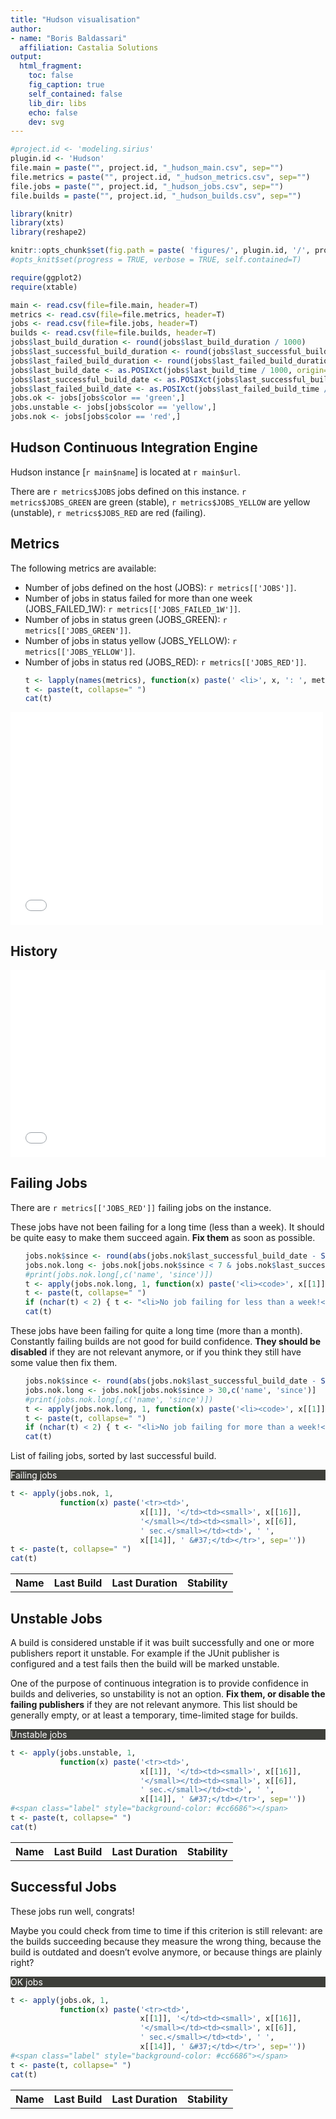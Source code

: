 ```yaml
---
title: "Hudson visualisation"
author:
- name: "Boris Baldassari"
  affiliation: Castalia Solutions
output:
  html_fragment:
    toc: false
    fig_caption: true
    self_contained: false
    lib_dir: libs
    echo: false
    dev: svg
---
```


```r
#project.id <- 'modeling.sirius'
plugin.id <- 'Hudson'
file.main = paste("", project.id, "_hudson_main.csv", sep="")
file.metrics = paste("", project.id, "_hudson_metrics.csv", sep="")
file.jobs = paste("", project.id, "_hudson_jobs.csv", sep="")
file.builds = paste("", project.id, "_hudson_builds.csv", sep="")

library(knitr)
library(xts)
library(reshape2)

knitr::opts_chunk$set(fig.path = paste( 'figures/', plugin.id, '/', project.id, '/', sep=""))
#opts_knit$set(progress = TRUE, verbose = TRUE, self.contained=T)

require(ggplot2)
require(xtable)

main <- read.csv(file=file.main, header=T)
metrics <- read.csv(file=file.metrics, header=T)
jobs <- read.csv(file=file.jobs, header=T)
builds <- read.csv(file=file.builds, header=T)
jobs$last_build_duration <- round(jobs$last_build_duration / 1000)
jobs$last_successful_build_duration <- round(jobs$last_successful_build_duration / 1000)
jobs$last_failed_build_duration <- round(jobs$last_failed_build_duration / 1000)
jobs$last_build_date <- as.POSIXct(jobs$last_build_time / 1000, origin="1970-01-01")
jobs$last_successful_build_date <- as.POSIXct(jobs$last_successful_build_time / 1000, origin="1970-01-01")
jobs$last_failed_build_date <- as.POSIXct(jobs$last_failed_build_time / 1000, origin="1970-01-01")
jobs.ok <- jobs[jobs$color == 'green',]
jobs.unstable <- jobs[jobs$color == 'yellow',]
jobs.nok <- jobs[jobs$color == 'red',]
```

<div class="row">
<div class="col-md-6">

## Hudson Continuous Integration Engine

Hudson instance [``r main$name``] is located at ``r main$url``. 

There are ``r metrics$JOBS`` jobs defined on this instance. ``r metrics$JOBS_GREEN`` are green (stable), ``r metrics$JOBS_YELLOW`` are yellow (unstable), ``r metrics$JOBS_RED`` are red (failing).

## Metrics

The following metrics are available:

<ul>
  <li>Number of jobs defined on the host (JOBS): ``r metrics[['JOBS']]``.</li>
  <li>Number of jobs in status failed for more than one week (JOBS_FAILED_1W): ``r metrics[['JOBS_FAILED_1W']]``.</li>
  <li>Number of jobs in status green (JOBS_GREEN): ``r metrics[['JOBS_GREEN']]``.</li>
  <li>Number of jobs in status yellow (JOBS_YELLOW): ``r metrics[['JOBS_YELLOW']]``.</li>
  <li>Number of jobs in status red (JOBS_RED): ``r metrics[['JOBS_RED']]``.</li>
```r
t <- lapply(names(metrics), function(x) paste(' <li>', x, ': ', metrics[[x]], '</li>', sep=''))
t <- paste(t, collapse=" ")
cat(t)
```
</ul>

</div>
<div class="col-md-6">
  <iframe src="/projects/`r project.id`/Hudson/hudson_pie.html" frameborder="0" style="width: 500px; height: 340px"></iframe>
</div>
</div>

## History 

<iframe src="/projects/`r project.id`/Hudson/hudson_hist.html" frameborder="0" style="width: 100%; height: 300px"></iframe>

## Failing Jobs

There are ``r metrics[['JOBS_RED']]`` failing jobs on the instance. 

These jobs have not been failing for a long time (less than a week). It should be quite easy to make them succeed again. <b>Fix them</b> as soon as possible.

<ul>
```r
jobs.nok$since <- round(abs(jobs.nok$last_successful_build_date - Sys.time()))
jobs.nok.long <- jobs.nok[jobs.nok$since < 7 & jobs.nok$last_successful_build_time > 10,c('name', 'since')]
#print(jobs.nok.long[,c('name', 'since')])
t <- apply(jobs.nok.long, 1, function(x) paste('<li><code>', x[[1]], '</code> has been failing for <code>', x[[2]], '</code>. </li>', sep=''))
t <- paste(t, collapse=" ")
if (nchar(t) < 2) { t <- "<li>No job failing for less than a week!</li>" }
cat(t)
```
</ul>

These jobs have been failing for quite a long time (more than a month). Constantly failing builds are not good for build confidence. <b>They should be disabled</b> if they are not relevant anymore, or if you think they still have some value then fix them.

<ul>
```r
jobs.nok$since <- round(abs(jobs.nok$last_successful_build_date - Sys.time()))
jobs.nok.long <- jobs.nok[jobs.nok$since > 30,c('name', 'since')]
#print(jobs.nok.long[,c('name', 'since')])
t <- apply(jobs.nok.long, 1, function(x) paste('<li><code>', x[[1]], '</code> has been failing for <code>', x[[2]], '</code>. </li>', sep=''))
t <- paste(t, collapse=" ")
if (nchar(t) < 2) { t <- "<li>No job failing for more than a week!</li>" }
cat(t)
```
</ul>

List of failing jobs, sorted by last successful build.

<div class="panel panel-default">
<div class="panel-heading" style="background-color: #3E3F3A; color: white"><span class="fa fa-indent"></span>  Failing jobs</div>
<table class="table table-striped">
  <tr><th>Name</th><th>Last Build</th><th>Last Duration</th><th>Stability</th></tr>
```r
t <- apply(jobs.nok, 1, 
           function(x) paste('<tr><td>',
                             x[[1]], '</td><td><small>', x[[16]], 
                             '</small></td><td><small>', x[[6]], 
                             ' sec.</small></td><td>', ' ',
                             x[[14]], ' &#37;</td></tr>', sep=''))
t <- paste(t, collapse=" ")
cat(t)
```
</table>
</div>

## Unstable Jobs

A build is considered unstable if it was built successfully and one or more publishers report it unstable. For example if the JUnit publisher is configured and a test fails then the build will be marked unstable. 

One of the purpose of continuous integration is to provide confidence in builds and deliveries, so unstability is not an option. <b>Fix them, or disable the failing publishers</b> if they are not relevant anymore. This list should be generally empty, or at least a temporary, time-limited stage for builds.

<div class="panel panel-default">
<div class="panel-heading" style="background-color: #3E3F3A; color: white"><span class="fa fa-indent"></span>  Unstable jobs</div>
<table class="table table-striped">
  <tr><th>Name</th><th>Last Build</th><th>Last Duration</th><th>Stability</th></tr>
```r
t <- apply(jobs.unstable, 1, 
           function(x) paste('<tr><td>',
                             x[[1]], '</td><td><small>', x[[16]], 
                             '</small></td><td><small>', x[[6]], 
                             ' sec.</small></td><td>', ' ',
                             x[[14]], ' &#37;</td></tr>', sep=''))
#<span class="label" style="background-color: #cc6686"></span>
t <- paste(t, collapse=" ")
cat(t)
```
</table>
</div>

## Successful Jobs

These jobs run well, congrats! 

Maybe you could check from time to time if this criterion is still relevant: are the builds succeeding because they measure the wrong thing, because the build is outdated and doesn't evolve anymore, or because things are plainly right?

<div class="panel panel-default">
<div class="panel-heading" style="background-color: #3E3F3A; color: white"><span class="fa fa-indent"></span>  OK jobs</div>
<table class="table table-striped">
  <tr><th>Name</th><th>Last Build</th><th>Last Duration</th><th>Stability</th></tr>
```r
t <- apply(jobs.ok, 1, 
           function(x) paste('<tr><td>',
                             x[[1]], '</td><td><small>', x[[16]], 
                             '</small></td><td><small>', x[[6]], 
                             ' sec.</small></td><td>', ' ',
                             x[[14]], ' &#37;</td></tr>', sep=''))
#<span class="label" style="background-color: #cc6686"></span>
t <- paste(t, collapse=" ")
cat(t)
```
</table>
</div>
</div>
